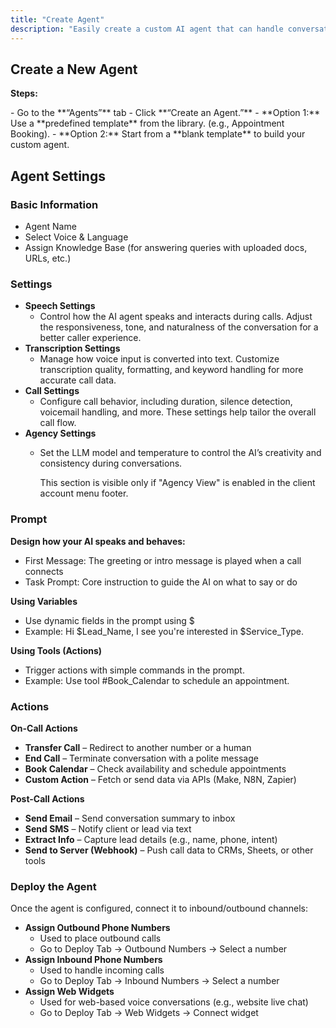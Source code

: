 ```yaml
---
title: "Create Agent"
description: "Easily create a custom AI agent that can handle conversations, qualify leads, book appointments, and automate client workflows."
---
```


## **Create a New Agent**

**Steps:**

<Steps>
  <Step title="Inside the Client Account" stepNumber={1} titleSize="p">
    - Go to the **“Agents”** tab
    - Click **“Create an Agent.”**
  </Step>
  <Step title="Choose from Agent Library" stepNumber={2} titleSize="p">
    - **Option 1:** Use a **predefined template** from the library. (e.g., Appointment Booking).
    - **Option 2:** Start from a **blank template** to build your custom agent.
  </Step>
</Steps>

## **Agent Settings**

### **Basic Information**

- Agent Name
- Select Voice & Language
- Assign Knowledge Base (for answering queries with uploaded docs, URLs, etc.)

### **Settings**

- **Speech Settings**
  - Control how the AI agent speaks and interacts during calls. Adjust the responsiveness, tone, and naturalness of the conversation for a better caller experience.
- **Transcription Settings**
  - Manage how voice input is converted into text. Customize transcription quality, formatting, and keyword handling for more accurate call data.
- **Call Settings**
  - Configure call behavior, including duration, silence detection, voicemail handling, and more. These settings help tailor the overall call flow.
- **Agency Settings**
  - Set the LLM model and temperature to control the AI’s creativity and consistency during conversations.

    <Note>
      This section is visible only if "Agency View" is enabled in the client account menu footer.
    </Note>

### **Prompt**

**Design how your AI speaks and behaves:**

- First Message: The greeting or intro message is played when a call connects
- Task Prompt: Core instruction to guide the AI on what to say or do

**Using Variables**

- Use dynamic fields in the prompt using \$
- Example: Hi \$Lead_Name, I see you're interested in \$Service_Type.

**Using Tools (Actions)**

- Trigger actions with simple commands in the prompt.
- Example: Use tool #Book_Calendar to schedule an appointment.

### **Actions**

**On-Call Actions**

- **Transfer Call** – Redirect to another number or a human
- **End Call** – Terminate conversation with a polite message
- **Book Calendar** – Check availability and schedule appointments
- **Custom Action** – Fetch or send data via APIs (Make, N8N, Zapier)

**Post-Call Actions**

- **Send Email** – Send conversation summary to inbox
- **Send SMS** – Notify client or lead via text
- **Extract Info** – Capture lead details (e.g., name, phone, intent)
- **Send to Server (Webhook)** – Push call data to CRMs, Sheets, or other tools

### **Deploy the Agent**

Once the agent is configured, connect it to inbound/outbound channels:

- **Assign Outbound Phone Numbers**
  - Used to place outbound calls
  - Go to Deploy Tab → Outbound Numbers → Select a number
- **Assign Inbound Phone Numbers**
  - Used to handle incoming calls
  - Go to Deploy Tab → Inbound Numbers → Select a number
- **Assign Web Widgets**
  - Used for web-based voice conversations (e.g., website live chat)
  - Go to Deploy Tab → Web Widgets → Connect widget